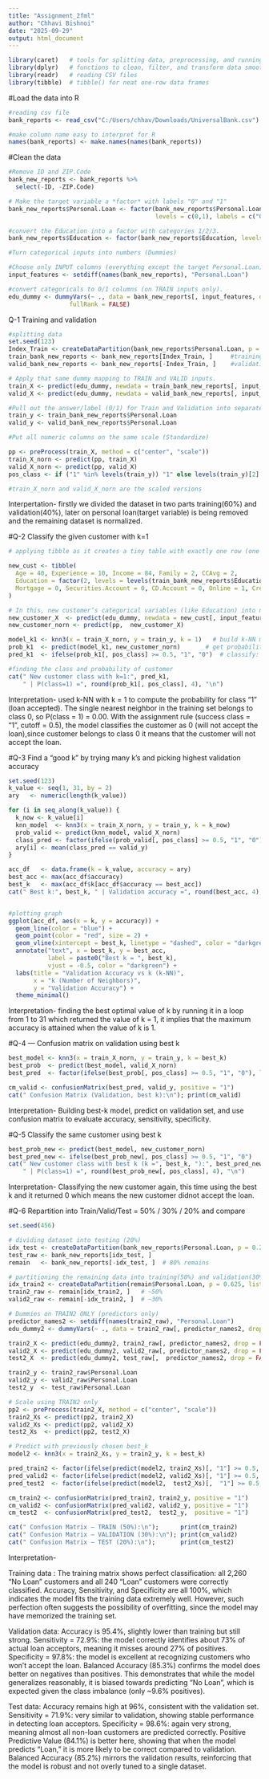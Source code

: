 ---
title: "Assignment_2fml"
author: "Chhavi Bishnoi"
date: "2025-09-29"
output: html_document
---

```{r}
library(caret)   # tools for splitting data, preprocessing, and running k-NN
library(dplyr)   # functions to clean, filter, and transform data smoothly
library(readr)   # reading CSV files
library(tibble)  # tibble() for neat one-row data frames
```


#Load the data into R
```{r}
#reading csv file
bank_reports <- read_csv("C:/Users/chhav/Downloads/UniversalBank.csv") 

#make column name easy to interpret for R
names(bank_reports) <- make.names(names(bank_reports))

```


#Clean the data
```{r}
#Remove ID and ZIP.Code
bank_new_reports <- bank_reports %>%   
  select(-ID, -ZIP.Code)

# Make the target variable a *factor* with labels "0" and "1"
bank_new_reports$Personal.Loan <- factor(bank_new_reports$Personal.Loan,
                                         levels = c(0,1), labels = c("0","1"))

#convert the Education into a factor with categories 1/2/3.
bank_new_reports$Education <- factor(bank_new_reports$Education, levels = c(1,2,3))


```


```{r}
#Turn categorical inputs into numbers (Dummies)

#Choose only INPUT columns (everything except the target Personal.Loan).
input_features <- setdiff(names(bank_new_reports), "Personal.Loan")

#convert categoricals to 0/1 columns (on TRAIN inputs only).
edu_dummy <- dummyVars(~ ., data = bank_new_reports[, input_features, drop = FALSE],
                 fullRank = FALSE)

```
Q-1 Training and validation

```{r}
#splitting data
set.seed(123)
Index_Train <- createDataPartition(bank_new_reports$Personal.Loan, p = 0.60, list = FALSE)
train_bank_new_reports <- bank_new_reports[Index_Train, ]     #training data(60%)
valid_bank_new_reports <- bank_new_reports[-Index_Train, ]    #validation dat(40%)
```


```{r}
# Apply that same dummy mapping to TRAIN and VALID inputs.
train_X <- predict(edu_dummy, newdata = train_bank_new_reports[, input_features, drop = FALSE]) %>% as.data.frame()
valid_X <- predict(edu_dummy, newdata = valid_bank_new_reports[, input_features, drop = FALSE]) %>% as.data.frame()

#Pull out the answer/label (0/1) for Train and Validation into separate vectors.
train_y <- train_bank_new_reports$Personal.Loan
valid_y <- valid_bank_new_reports$Personal.Loan
```

```{r}
#Put all numeric columns on the same scale (Standardize)

pp <- preProcess(train_X, method = c("center", "scale"))
train_X_norn <- predict(pp, train_X)
valid_X_norn <- predict(pp, valid_X)
pos_class <- if ("1" %in% levels(train_y)) "1" else levels(train_y)[2]

#train_X_norn and valid_X_norn are the scaled versions
```
Interpertation- firstly we divided the dataset in two parts training(60%) and validation(40%), later on personal loan(target variable) is being removed and the remaining dataset is normalized.


#Q-2  Classify the given customer with k=1
```{r}
# applying tibble as it creates a tiny table with exactly one row (one person).

new_cust <- tibble(
  Age = 40, Experience = 10, Income = 84, Family = 2, CCAvg = 2,
  Education = factor(2, levels = levels(train_bank_new_reports$Education)),
  Mortgage = 0, Securities.Account = 0, CD.Account = 0, Online = 1, CreditCard = 1
)

# In this, new customer’s categorical variables (like Education) into numeric dummy columns so they match the training set format.
new_customer_X  <- predict(edu_dummy, newdata = new_cust[, input_features, drop = FALSE]) %>% as.data.frame()
new_customer_norn <- predict(pp,  new_customer_X)

model_k1 <- knn3(x = train_X_norn, y = train_y, k = 1)   # build k-NN model (k=1)
prob_k1  <- predict(model_k1, new_customer_norn)       # get probability for new customer
pred_k1  <- ifelse(prob_k1[, pos_class] >= 0.5, "1", "0")  # classify: 1 if prob ≥ 0.5 else 0

#finding the class and probability of customer
cat(" New customer class with k=1:", pred_k1,
    " | P(class=1) =", round(prob_k1[, pos_class], 4), "\n")

```
Interpretation- used k-NN with k = 1 to compute the probability for class “1” (loan accepted). The single nearest neighbor in the training set belongs to class 0, so P(class = 1) = 0.00. With the assignment rule (success class = “1”, cutoff = 0.5), the model classifies the customer as 0 (will not accept the loan),since customer belongs to class 0  it means that the customer will not accept the loan. 



#Q-3 Find a “good k” by trying many k’s and picking highest validation accuracy
```{r}
set.seed(123)
k_value <- seq(1, 31, by = 2)
ary   <- numeric(length(k_value))

for (i in seq_along(k_value)) {
  k_now <- k_value[i]
  knn_model  <- knn3(x = train_X_norn, y = train_y, k = k_now)
  prob_valid <- predict(knn_model, valid_X_norn)
  class_pred <- factor(ifelse(prob_valid[, pos_class] >= 0.5, "1", "0"), levels = c("0", "1"))
  ary[i] <- mean(class_pred == valid_y)
}

acc_df   <- data.frame(k = k_value, accuracy = ary)
best_acc <- max(acc_df$accuracy)
best_k   <- max(acc_df$k[acc_df$accuracy == best_acc])
cat(" Best k:", best_k, " | Validation accuracy =", round(best_acc, 4), "\n")



```

```{r}
#plotting graph 
ggplot(acc_df, aes(x = k, y = accuracy)) +
  geom_line(color = "blue") +
  geom_point(color = "red", size = 2) +
  geom_vline(xintercept = best_k, linetype = "dashed", color = "darkgreen") +
  annotate("text", x = best_k, y = best_acc,
           label = paste0("Best k = ", best_k),
           vjust = -0.5, color = "darkgreen") +
  labs(title = "Validation Accuracy vs k (k-NN)",
       x = "k (Number of Neighbors)",
       y = "Validation Accuracy") +
  theme_minimal()
```


Interpretation- finding the best optimal value of k by running it in a loop from 1 to 31 which returned the value of k = 1, it implies that the maximum accuracy is attained when the value of k is 1. 


#Q-4 — Confusion matrix on validation using best k
```{r}
best_model <- knn3(x = train_X_norn, y = train_y, k = best_k)
best_prob  <- predict(best_model, valid_X_norn)
best_pred  <- factor(ifelse(best_prob[, pos_class] >= 0.5, "1", "0"), levels = c("0","1"))

cm_valid <- confusionMatrix(best_pred, valid_y, positive = "1")
cat(" Confusion Matrix (Validation, best k):\n"); print(cm_valid)

```
Interpretation- Building best-k model, predict on validation set, and use confusion matrix to evaluate accuracy, sensitivity, specificity.

#Q-5 Classify the same customer using best k
```{r}
best_prob_new <- predict(best_model, new_customer_norn)
best_pred_new <- ifelse(best_prob_new[, pos_class] >= 0.5, "1", "0")
cat(" New customer class with best k (k =", best_k, "):", best_pred_new,
    " | P(class=1) =", round(best_prob_new[, pos_class], 4), "\n")

```
Interpretation- Classifying the new customer again, this time using the best k and it  returned 0 which means the new customer didnot accept the loan.

#Q-6 Repartition into Train/Valid/Test = 50% / 30% / 20% and compare
```{r}
set.seed(456)

# dividing dataset into testing (20%)
idx_test <- createDataPartition(bank_new_reports$Personal.Loan, p = 0.20, list = FALSE)
test_raw <- bank_new_reports[idx_test, ]
remain   <- bank_new_reports[-idx_test, ]  # 80% remains

# partitioning the remaining data into training(50%) and validation(30%)
idx_train2 <- createDataPartition(remain$Personal.Loan, p = 0.625, list = FALSE) # 0.625 = 50/80
train2_raw <- remain[idx_train2, ]   # ~50%
valid2_raw <- remain[-idx_train2, ]  # ~30%

# Dummies on TRAIN2 ONLY (predictors only)
predictor_names2 <- setdiff(names(train2_raw), "Personal.Loan")
edu_dummy2 <- dummyVars(~ ., data = train2_raw[, predictor_names2, drop = FALSE], fullRank = FALSE)

train2_X <- predict(edu_dummy2, train2_raw[, predictor_names2, drop = FALSE]) %>% as.data.frame()
valid2_X <- predict(edu_dummy2, valid2_raw[, predictor_names2, drop = FALSE]) %>% as.data.frame()
test2_X  <- predict(edu_dummy2, test_raw[,  predictor_names2, drop = FALSE]) %>% as.data.frame()

train2_y <- train2_raw$Personal.Loan
valid2_y <- valid2_raw$Personal.Loan
test2_y  <- test_raw$Personal.Loan

# Scale using TRAIN2 only
pp2 <- preProcess(train2_X, method = c("center", "scale"))
train2_Xs <- predict(pp2, train2_X)
valid2_Xs <- predict(pp2, valid2_X)
test2_Xs  <- predict(pp2, test2_X)

# Predict with previously chosen best_k
model2 <- knn3(x = train2_Xs, y = train2_y, k = best_k)

pred_train2 <- factor(ifelse(predict(model2, train2_Xs)[, "1"] >= 0.5, "1", "0"), levels = c("0","1"))
pred_valid2 <- factor(ifelse(predict(model2, valid2_Xs)[, "1"] >= 0.5, "1", "0"), levels = c("0","1"))
pred_test2  <- factor(ifelse(predict(model2,  test2_Xs)[,  "1"] >= 0.5, "1", "0"), levels = c("0","1"))

cm_train2 <- confusionMatrix(pred_train2, train2_y, positive = "1")
cm_valid2 <- confusionMatrix(pred_valid2, valid2_y, positive = "1")
cm_test2  <- confusionMatrix(pred_test2,  test2_y,  positive = "1")

cat(" Confusion Matrix — TRAIN (50%):\n");      print(cm_train2)
cat(" Confusion Matrix — VALIDATION (30%):\n"); print(cm_valid2)
cat(" Confusion Matrix — TEST (20%):\n");       print(cm_test2)

```
Interpretation-

Training data :
The training matrix shows perfect classification: all 2,260 “No Loan” customers and all 240 “Loan” customers were correctly classified.
Accuracy, Sensitivity, and Specificity are all 100%, which indicates the model fits the training data extremely well.
However, such perfection often suggests the possibility of overfitting, since the model may have memorized the training set.


Validation data:
Accuracy is 95.4%, slightly lower than training but still strong.
Sensitivity = 72.9%: the model correctly identifies about 73% of actual loan acceptors, meaning it misses around 27% of positives.
Specificity = 97.8%: the model is excellent at recognizing customers who won’t accept the loan.
Balanced Accuracy (85.3%) confirms the model does better on negatives than positives.
This demonstrates that while the model generalizes reasonably, it is biased towards predicting “No Loan”, which is expected given the class imbalance (only ~9.6% positives).


Test data:
Accuracy remains high at 96%, consistent with the validation set.
Sensitivity = 71.9%: very similar to validation, showing stable performance in detecting loan acceptors.
Specificity = 98.6%: again very strong, meaning almost all non-loan customers are predicted correctly.
Positive Predictive Value (84.1%) is better here, showing that when the model predicts “Loan,” it is more likely to be correct compared to validation.
Balanced Accuracy (85.2%) mirrors the validation results, reinforcing that the model is robust and not overly tuned to a single dataset.

